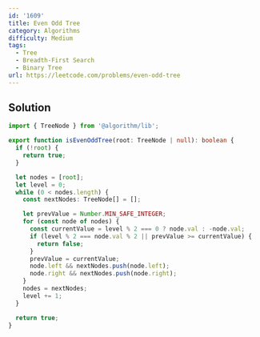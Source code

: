 ```yaml
---
id: '1609'
title: Even Odd Tree
category: Algorithms
difficulty: Medium
tags:
  - Tree
  - Breadth-First Search
  - Binary Tree
url: https://leetcode.com/problems/even-odd-tree
---
```


## Solution

```typescript filename="solution.ts" copy
import { TreeNode } from '@algorithm/lib';

export function isEvenOddTree(root: TreeNode | null): boolean {
  if (!root) {
    return true;
  }

  let nodes = [root];
  let level = 0;
  while (0 < nodes.length) {
    const nextNodes: TreeNode[] = [];

    let prevValue = Number.MIN_SAFE_INTEGER;
    for (const node of nodes) {
      const currentValue = level % 2 === 0 ? node.val : -node.val;
      if (level % 2 === node.val % 2 || prevValue >= currentValue) {
        return false;
      }
      prevValue = currentValue;
      node.left && nextNodes.push(node.left);
      node.right && nextNodes.push(node.right);
    }
    nodes = nextNodes;
    level += 1;
  }

  return true;
}
```
